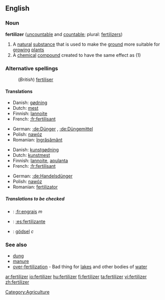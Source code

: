 ==English==

===Noun===
'''fertilizer''' ([[uncountable]] and [[countable]]; plural: [[fertilizers]])

# A [[natural]] [[substance]] that is used to make the [[ground]] more suitable for [[grow]]ing [[plant]]s
# A [[chemical]] [[compound]] created to have the same effect as (1)

===Alternative spellings===
:(''British'') [[fertiliser]]

====Translations====
{{rfc-level|Translations at L4+ not in L3 POS section}}
{{trans-top|A natural substance that is used to make the ground more suitable for growing plants}}
*Danish: [[gødning]] {{c}}
*Dutch: [[mest]] {{m}}
*Finnish: [[lannoite]]
*French: [[:fr:fertilisant]]
{{trans-mid}}
*German: [[:de:Dünger]] {{m}}, [[:de:Düngemittel]] {{n}}
*Polish: [[nawóz]] {{m}}
*Romanian: [[îngrăşământ]] {{n}}
{{trans-bottom}}

{{trans-top|A chemical compound created to have the same effect as (1)}}
*Danish: [[kunstgødning]] {{c}}
*Dutch: [[kunstmest]] {{m}}
*Finnish: [[lannoite]], [[apulanta]]
*French: [[:fr:fertilisant]]
{{trans-mid}}
*German: [[:de:Handelsdünger]] {{m}}
*Polish: [[nawóz]] {{m}}
*Romanian: [[fertilizator]] {{n}}
{{trans-bottom}}

=====Translations to be checked=====
{{checktrans}}
{{top}}
*{{ttbc|French}}: [[:fr:engrais]] ''m''
*{{ttbc|Spanish}}: [[:es:fertilizante]]
{{mid}}
*{{ttbc|Swedish}}: [[gödsel]] ''c''
{{bottom}}

===See also===
*[[dung]]
*[[manure]]
*[[over-fertilization]] - Bad thing for [[lake]]s and other bodies of [[water]]

[[Category:Agriculture]]

[[ar:fertilizer]]
[[io:fertilizer]]
[[hu:fertilizer]]
[[fi:fertilizer]]
[[ta:fertilizer]]
[[vi:fertilizer]]
[[zh:fertilizer]]